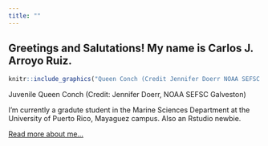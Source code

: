 ```yaml
---
title: ""
---
```


## Greetings and Salutations! My name is Carlos J. Arroyo Ruiz.

```r
knitr::include_graphics("Queen Conch (Credit Jennifer Doerr NOAA SEFSC Galveston).JPG")
```

Juvenile Queen Conch (Credit: Jennifer Doerr, NOAA SEFSC Galveston)



I'm currently a gradute student in the Marine Sciences Department at the University of Puerto Rico, Mayaguez campus. Also an Rstudio newbie.

[Read more about me...](about.html)
